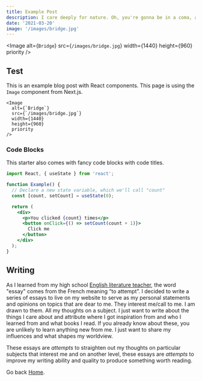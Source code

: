 ```yaml
---
title: Example Post
description: I care deeply for nature. Oh, you're gonna be in a coma, all right. He'll want to use your yacht, and I don't want this thing smelling like fish. Get me a vodka rocks. And a piece of toast. No! I was ashamed to be SEEN with you. I like being with you.
date: '2021-03-20'
image: '/images/bridge.jpg'
---
```


<Image
  alt={`Bridge`}
  src={`/images/bridge.jpg`}
  width={1440}
  height={960}
  priority
/>

## Test

This is an example blog post with React components. This page is using the `Image` component from Next.js.

```jsx:example-post.mdx
<Image
  alt={`Bridge`}
  src={`/images/bridge.jpg`}
  width={1440}
  height={960}
  priority
/>
```

### Code Blocks

This starter also comes with fancy code blocks with code titles.

```jsx:example.jsx
import React, { useState } from 'react';

function Example() {
  // Declare a new state variable, which we'll call "count"
  const [count, setCount] = useState(0);

  return (
    <div>
      <p>You clicked {count} times</p>
      <button onClick={() => setCount(count + 1)}>
        Click me
      </button>
    </div>
  );
}
```

## Writing

As I learned from my high school [English literature teacher](/posts/teacher), the word "essay" comes from the French meaning “to attempt”. I decided to write a series of essays to live on my website to serve as my personal statements and opinions on topics that are dear to me. They interest me/call to me. I am drawn to them. All my thoughts on a subject. I just want to write about the things I care about and attribute where I got inspiration from and who I learned from and what books I read. If you already know about these, you are unlikely to learn anything new from me. I just want to share my influences and what shapes my worldview. 

These essays are *attempts* to straighten out my thoughts on particular subjects that interest me and on another level, these essays are *attempts* to improve my writing ability and quality to produce something worth reading.

Go back [Home](/).
